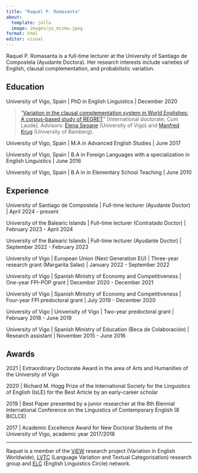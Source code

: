 ```yaml
---
title: "Raquel P. Romasanta"
about:
  template: jolla
  image: images/yo_misma.jpeg
format: html
editor: visual
---
```


::: {#hero-heading}
Raquel P. Romasanta is a full-time lecturer at the University of Santiago de Compostela (Ayudante Doctora). Her research interests include varieties of English, clausal complementation, and probabilistic variation.

## Education

University of Vigo, Spain \| PhD in English Linguistics \| December 2020

> "[Variation in the clausal complementation system in World Englishes: A corpus-based study of REGRET](https://www.peterlang.com/document/1319689){target="_blank"}" \[International doctorate; Cum Laude\]. Advisors: [Elena Seoane](http://lvtc.webs.uvigo.es/people/elenaseoane){target="_blank"} (University of Vigo) and [Manfred Krug](http://www.uni-bamberg.de/eng-ling/personen/krug/){target="_blank"} (University of Bamberg).

University of Vigo, Spain \| M.A in Advanced English Studies \| June 2017

University of Vigo, Spain \| B.A in Foreign Languages with a specialization in English Linguistics \| June 2016

University of Vigo, Spain \| B.A in in Elementary School Teaching \| June 2010

## Experience

University of Santiago de Compostela \| Full-time lecturer (Ayudante Doctor) \| April 2024 - present

University of the Balearic Islands \| Full-time lecturer (Contratado Doctor) \| February 2023 - April 2024

University of the Balearic Islands \| Full-time lecturer (Ayudante Doctor) \| September 2022 - February 2023

University of Vigo \| European Union (Next Generation EU) \| Three-year research grant (Margarita Salas) \| January 2022 - September 2022

University of Vigo \| Spanish Ministry of Economy and Competitiveness \| One-year FPI-POP grant \| December 2020 - December 2021

University of Vigo \| Spanish Ministry of Economy and Competitiveness \| Four-year FPI predoctoral grant \| July 2019 - December 2020

University of Vigo \| Univerisity of Vigo \| Two-year predoctoral grant \| February 2018 - June 2019

University of Vigo \| Spanish Ministry of Education (Beca de Colaboración) \| Research assistant \| November 2015 - June 2016

## Awards

2021 \| Extraordinary Doctorate Award in the area of ​​Arts and Humanities of the University of Vigo

2020 \| Richard M. Hogg Prize of the International Society for the Linguistics of English (IsLE) for the Best Article by an early-career scholar

2019 \| Best Paper presented by a junior researcher at the 8th Biennial International Conference on the Linguistics of Contemporary English (8 BICLCE)

2017 \| Academic Excellence Award for New Doctoral Students of the University of Vigo, academic year 2017/2018
:::

------------------------------------------------------------------------

Raquel is a member of the [ViEW](http://view0.webs.uvigo.es/){target="_blank"} research project (Variation in English Worldwide), [LVTC](http://lvtc.uvigo.es/){target="_blank"} (Language Variation and Textual Categorisation) research group and [ELC](http://elc.org.es/){target="_blank"} (English Linguistics Circle) network.
